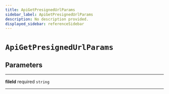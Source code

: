 ```yaml
---
title: ApiGetPresignedUrlParams
sidebar_label: ApiGetPresignedUrlParams
description: No description provided.
displayed_sidebar: referenceSidebar
---
```


# `ApiGetPresignedUrlParams`

## Parameters

---

**<span className="parameter-name">fileId</span>** <span className="optional-status">required</span> `string`

---
